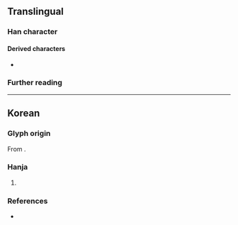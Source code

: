 {{also|㐋}}
{{character info/new}}
==Translingual==

===Han character===
{{Han char|rn=5|rad=乙|as=03|sn=4|four=40717|canj=GN|ids=⿱士乙}}

====Derived characters====
* {{l|mul|[[𥑄]]}}

===Further reading===
{{Han ref|kx=0084.071|uh=340A}}

----

==Korean==

===Glyph origin===
{{ko-etym-gukja}} From {{Han compound|士#Korean|乙#Korean|tr1={{ko-l|사}}|tr2={{ko-l|을}}}}.

===Hanja===
{{ko-hanja|음역자|살}}

# {{hanja form of|살|{{n-g|[[hanja]] used for [[transliteration]]}}}}

===References===
* {{R:hanjadoc|63}}